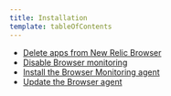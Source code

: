 ```yaml
---
title: Installation
template: tableOfContents
---
```


* [Delete apps from New Relic Browser](/docs/browser/new-relic-browser/installation/delete-apps-new-relic-browser)
* [Disable Browser monitoring](/docs/browser/new-relic-browser/installation/disable-browser-monitoring)
* [Install the Browser Monitoring agent](/docs/browser/new-relic-browser/installation/install-browser-monitoring-agent)
* [Update the Browser agent](/docs/browser/new-relic-browser/installation/update-browser-agent)
